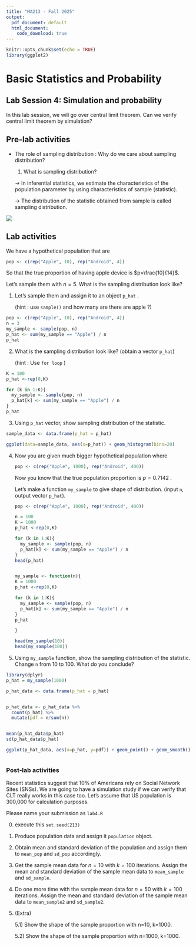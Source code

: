 ```yaml
---
title: "MA213 - Fall 2025"
output:
  pdf_document: default
  html_document:
    code_download: true 
---
```


```r
knitr::opts_chunk$set(echo = TRUE)
library(ggplot2)
```

# Basic Statistics and Probability

## **Lab Session 4: Simulation and probability**

In this lab session, we will go over central limit theorem. Can we verify central limit theorem by simulation?

## Pre-lab activities

-   The role of sampling distribution : Why do we care about sampling distribution?

    1.  What is sampling distribution?

    -\> In inferential statistics, we estimate the characteristics of the population parameter by using characteristics of sample (statistic).

    -\> The distribution of the statistic obtained from sample is called sampling distribution.

![](Sampling_diag.jpg)

## Lab activities

We have a hypothetical population that are

``` R
pop <- c(rep("Apple", 10), rep("Android", 4))
```

So that the true proportion of having apple device is $p=\frac{10}{14}$.

Let's sample them with $n=5$. What is the sampling distribution look like?

1.  Let's sample them and assign it to an object `p_hat` .

    (hint : use `sample()` and how many are there are apple ?)

```r
pop <- c(rep("Apple", 10), rep("Android", 4))
n = 3
my_sample <- sample(pop, n)
p_hat <- sum(my_sample == "Apple") / n
p_hat
```

2.  What is the sampling distribution look like? (obtain a vector `p_hat`)

    (hint : Use `for loop` )

```r
K = 100
p_hat <-rep(0,K)

for (k in 1:K){
  my_sample <- sample(pop, n)
  p_hat[k] <- sum(my_sample == "Apple") / n
}
p_hat


```

3.  Using `p_hat` vector, show sampling distribution of the statistic.

```r
sample_data <- data.frame(p_hat = p_hat)

ggplot(data=sample_data, aes(x=p_hat)) + geom_histogram(bins=20)


```

4.  Now you are given much bigger hypothetical population where

    ``` R
    pop <- c(rep("Apple", 1000), rep("Android", 400))
    ```

    Now you know that the true population proportion is $p=0.7142$ .

    Let's make a function `my_sample` to give shape of distribution. (input `n`, output vector `p_hat`).

    ```r
    pop <- c(rep("Apple", 1000), rep("Android", 400))

    n = 100
    K = 1000
    p_hat <-rep(0,K)

    for (k in 1:K){
      my_sample <- sample(pop, n)
      p_hat[k] <- sum(my_sample == "Apple") / n
    }
    head(p_hat)


    my_sample <- function(n){
    K = 1000
    p_hat <-rep(0,K)

    for (k in 1:K){
      my_sample <- sample(pop, n)
      p_hat[k] <- sum(my_sample == "Apple") / n
    }
    p_hat

    }

    head(my_sample(10))
    head(my_sample(100))

    ```

5.  Using `my_sample` function, show the sampling distribution of the statistic. Change `n` from 10 to 100. What do you conclude?

```r

library(dplyr)
p_hat = my_sample(1000)

p_hat_data <- data.frame(p_hat = p_hat)


p_hat_data <- p_hat_data %>%
  count(p_hat) %>%
  mutate(pdf = n/sum(n))


mean(p_hat_data$p_hat)
sd(p_hat_data$p_hat)

ggplot(p_hat_data, aes(x=p_hat, y=pdf)) + geom_point() + geom_smooth()



```

### Post-lab activities

Recent statistics suggest that 10% of Americans rely on Social Network Sites (SNSs). We are going to have a simulation study if we can verify that CLT really works in this case too. Let's assume that US population is 300,000 for calculation purposes.

Please name your submission as `lab4.R`

0.  execute this `set.seed(213)`

1.  Produce population data and assign it `population` object.

2.  Obtain mean and standard deviation of the population and assign them to `mean_pop` and `sd_pop` accordingly.

3.  Get the sample mean data for $n=10$ with $k=100$ iterations. Assign the mean and standard deviation of the sample mean data to `mean_sample` and `sd_sample`.

4.  Do one more time with the sample mean data for $n=50$ with $k=100$ iterations. Assign the mean and standard deviation of the sample mean data to `mean_sample2` and `sd_sample2`.

5.  (Extra)

    5.1) Show the shape of the sample proportion with n=10, k=1000.

    5.2) Show the shape of the sample proportion with n=1000, k=1000.

